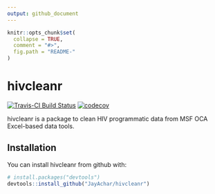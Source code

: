 ```yaml
---
output: github_document
---
```


<!-- README.md is generated from README.Rmd. Please edit that file -->

```r
knitr::opts_chunk$set(
  collapse = TRUE,
  comment = "#>",
  fig.path = "README-"
)
```

# hivcleanr

[![Travis-CI Build Status](https://travis-ci.org/JayAchar/hivcleanr.svg?branch=master)](https://travis-ci.org/JayAchar/hivcleanr) [![codecov](https://codecov.io/gh/JayAchar/hivcleanr/branch/master/graph/badge.svg)](https://codecov.io/gh/JayAchar/hivcleanr)

hivcleanr is a package to clean HIV programmatic data from MSF OCA Excel-based data tools.

## Installation

You can install hivcleanr from github with:

```r
# install.packages("devtools")
devtools::install_github("JayAchar/hivcleanr")
```
